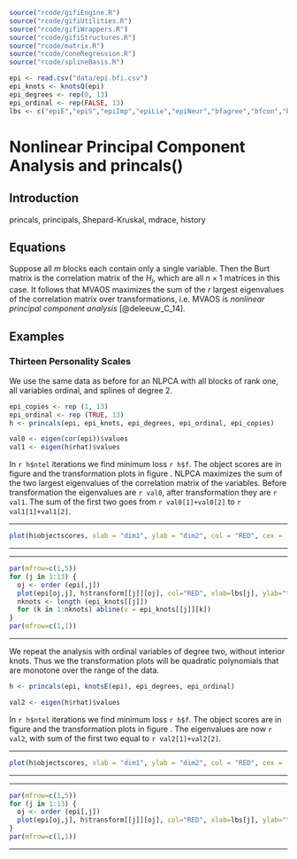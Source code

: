 ```r
source("rcode/gifiEngine.R")
source("rcode/gifiUtilities.R")
source("rcode/gifiWrappers.R")
source("rcode/gifiStructures.R")
source("rcode/matrix.R")
source("rcode/coneRegression.R")
source("rcode/splineBasis.R")
```

```r
epi <- read.csv("data/epi.bfi.csv")
epi_knots <- knotsQ(epi)
epi_degrees <- rep(0, 13)
epi_ordinal <- rep(FALSE, 13)
lbs <- c("epiE","epiS","epiImp","epiLie","epiNeur","bfagree","bfcon","bfext","bfneur","bfopen","bdi","traitanx","statanx")
```

# Nonlinear Principal Component Analysis and princals() 

## Introduction

princals, principals, Shepard-Kruskal, mdrace, history

## Equations

Suppose all $m$ blocks each contain only a single variable. Then the Burt matrix is the correlation matrix of the $H_j$, which are all $n\times 1$ matrices in this case. It follows that MVAOS maximizes the sum of the $r$ largest eigenvalues of the correlation matrix over transformations, i.e. MVAOS is _nonlinear principal component analysis_ [@deleeuw_C_14].

## Examples

### Thirteen Personality Scales

We use the same data as before for an NLPCA with all blocks of rank one, all variables ordinal, and splines of degree 2.

```r
epi_copies <- rep (1, 13)
epi_ordinal <- rep (TRUE, 13)
h <- princals(epi, epi_knots, epi_degrees, epi_ordinal, epi_copies)
```
```r
val0 <- eigen(cor(epi))$values
val1 <- eigen(h$rhat)$values
```
In `r h$ntel` iterations we find minimum loss `r h$f`. The object scores are in figure
and the transformation plots in figure
. NLPCA maximizes the sum of the two largest eigenvalues of the correlation matrix of the variables. Before transformation the eigenvalues are `r val0`, after transformation they are `r val1`. The sum of the first two goes from `r val0[1]+val0[2]` to `r val1[1]+val1[2]`.
<hr>
```r
plot(h$objectscores, xlab = "dim1", ylab = "dim2", col = "RED", cex = .5)
```
<center>
</center>
<hr>

<hr>
```r
par(mfrow=c(1,5))
for (j in 1:13) {
  oj <- order (epi[,j])
  plot(epi[oj,j], h$transform[[j]][oj], col="RED", xlab=lbs[j], ylab="transform", type= "l", lwd = 3)
  nknots <- length (epi_knots[[j]])
  for (k in 1:nknots) abline(v = epi_knots[[j]][k])
}
par(mfrow=c(1,1))
```
<center>
</center>
<hr>

We repeat the analysis with ordinal variables of degree two, without interior knots. Thus we the transformation plots will be quadratic polynomials that are monotone over the range of the data.
```r
h <- princals(epi, knotsE(epi), epi_degrees, epi_ordinal)
```
```r
val2 <- eigen(h$rhat)$values
```
In `r h$ntel` iterations we find minimum loss `r h$f`. The object scores are in figure
 and the transformation plots in figure
. The eigenvalues are now `r val2`, with sum of the first two equal to `r val2[1]+val2[2]`.
<hr>
```r
plot(h$objectscores, xlab = "dim1", ylab = "dim2", col = "RED", cex = .5)
```
<center>
</center>
<hr>

<hr>
```r
par(mfrow=c(1,5))
for (j in 1:13) {
  oj <- order (epi[,j])
  plot(epi[oj,j], h$transform[[j]][oj], col="RED", xlab=lbs[j], ylab="transform", type = "l", lwd = 3)
}
par(mfrow=c(1,1))
```
<center>
</center>
<hr>
